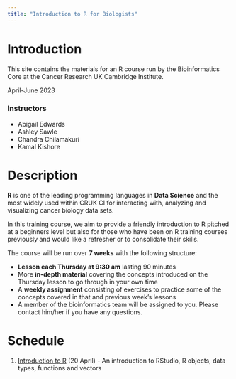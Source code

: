 ```yaml
---
title: "Introduction to R for Biologists"
---
```



# Introduction

This site contains the materials for an R course run by the Bioinformatics Core
at the Cancer Research UK Cambridge Institute.

April-June 2023

### Instructors

* Abigail Edwards
* Ashley Sawle
* Chandra Chilamakuri
* Kamal Kishore


# Description

**R** is one of the leading programming languages in **Data Science** and the
most widely used within CRUK CI for interacting with, analyzing and visualizing
cancer biology data sets.

In this training course, we aim to provide a friendly introduction to R pitched
at a beginners level but also for those who have been on R training courses
previously and would like a refresher or to consolidate their skills.

The course will be run over **7 weeks** with the following structure:

* **Lesson each Thursday at 9:30 am** lasting 90 minutes
* More **in-depth material** covering the concepts introduced on the Thursday lesson to go through in your own time
* A **weekly assignment** consisting of exercises to practice some of the concepts covered in that and previous week's lessons
* A member of the bioinformatics team will be assigned to you. Please contact him/her if you have any questions.
    
 

# Schedule

1. [Introduction to R](week1.html) (20 April) - An introduction to RStudio, R objects, data types, functions and vectors

<!---
2. [Introduction to R](week2.html) (27 April) - An introduction to other data structures

3. [Working with data](week3.html) (4 May) -  Reading data into R tabular data

4. [Data visualization with ggplot2](week4.html) (11 May) - A common grammar to create scatter plots, bar charts, boxplots, histograms and line graphs for time series data

5. [Data manipulation using dplyr](week5.html) (18 May) - Filtering and modifying tabular data, computing summary values, faceting with ggplot2

6. [Grouping and combining data](week6.html) (24 May) - Advanced grouping and summarization operations, joining data from different tables, customizing ggplot2 plots

7. [Restructuring data for analysis](week7.html) (1 June) - The concept of 'tidy data', pivoting and separating operations, ggplot2 extras
--->
